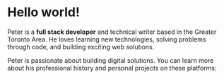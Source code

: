 
# Hello world!

Peter is a **full stack developer** and technical writer based in the Greater Toronto Area.
He loves learning new technologies, solving problems through code, and building exciting web solutions.


<PhotoCard>
Peter is passionate about building digital solutions. You can learn more about his professional history and personal projects
on these platforms:

<ContactArray />

</PhotoCard>

